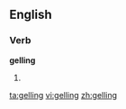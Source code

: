 ==English==

===Verb===
'''gelling'''

# {{present participle of|[[gel]]}}

[[ta:gelling]]
[[vi:gelling]]
[[zh:gelling]]